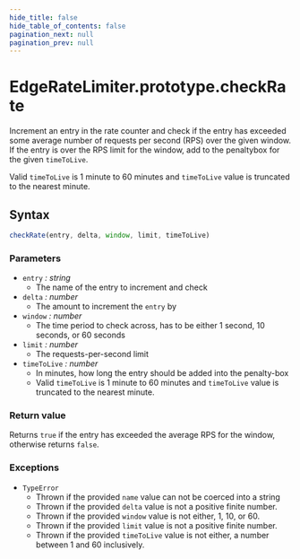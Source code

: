 ```yaml
---
hide_title: false
hide_table_of_contents: false
pagination_next: null
pagination_prev: null
---
```

# EdgeRateLimiter.prototype.checkRate

Increment an entry in the rate counter and check if the entry has exceeded some average number of requests per second (RPS) over the given window.
If the entry is over the RPS limit for the window, add to the penaltybox for the given `timeToLive`.

Valid `timeToLive` is 1 minute to 60 minutes and `timeToLive` value is truncated to the nearest minute.

## Syntax
```js
checkRate(entry, delta, window, limit, timeToLive)
```

### Parameters

- `entry` _: string_
  - The name of the entry to increment and check
- `delta` _: number_
  - The amount to increment the `entry` by
- `window` _: number_
  - The time period to check across, has to be either 1 second, 10 seconds, or 60 seconds
- `limit` _: number_
  - The requests-per-second limit
- `timeToLive` _: number_
  - In minutes, how long the entry should be added into the penalty-box
  - Valid `timeToLive` is 1 minute to 60 minutes and `timeToLive` value is truncated to the nearest minute.


### Return value

Returns `true` if the entry has exceeded the average RPS for the window, otherwise returns `false`.

### Exceptions

- `TypeError`
  - Thrown if the provided `name` value can not be coerced into a string
  - Thrown if the provided `delta` value is not a positive finite number.
  - Thrown if the provided `window` value is not either, 1, 10, or 60.
  - Thrown if the provided `limit` value is not a positive finite number.
  - Thrown if the provided `timeToLive` value is not either, a number between 1 and 60 inclusively.

